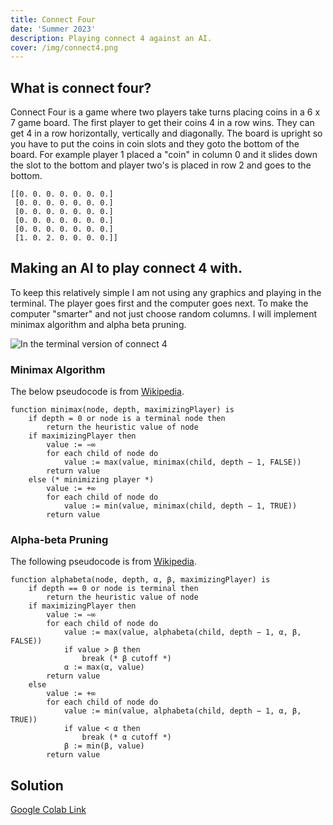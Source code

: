 ---
title: Connect Four 
date: 'Summer 2023'
description: Playing connect 4 against an AI.
cover: /img/connect4.png
---


## What is connect four? 
Connect Four is a game where two players take turns placing coins in a 6 x 7 game board. The 
first player to get their coins 4 in a row wins. They can get 4 in a row horizontally, 
vertically and diagonally. The board is upright so you have to put the coins in coin slots and they goto 
the bottom of the board. For example player 1 placed a "coin" in column 0 and it slides down the slot to the bottom 
and player two's is placed in row 2 and goes to the bottom.  

```
[[0. 0. 0. 0. 0. 0. 0.]
 [0. 0. 0. 0. 0. 0. 0.]
 [0. 0. 0. 0. 0. 0. 0.]
 [0. 0. 0. 0. 0. 0. 0.]
 [0. 0. 0. 0. 0. 0. 0.]
 [1. 0. 2. 0. 0. 0. 0.]]
```

## Making an AI to play connect 4 with. 

To keep this relatively simple I am not using any graphics and playing in the terminal. 
The player goes first and the computer goes next. To make the computer "smarter" and not just choose 
random columns. I will implement minimax algorithm and alpha beta pruning. 

![In the terminal version of connect 4](/img/connect4.png)

### Minimax Algorithm 

The below pseudocode is from [Wikipedia](https://en.wikipedia.org/wiki/Minimax "minimax").

```
function minimax(node, depth, maximizingPlayer) is
    if depth = 0 or node is a terminal node then
        return the heuristic value of node
    if maximizingPlayer then
        value := −∞
        for each child of node do
            value := max(value, minimax(child, depth − 1, FALSE))
        return value
    else (* minimizing player *)
        value := +∞
        for each child of node do
            value := min(value, minimax(child, depth − 1, TRUE))
        return value
```
### Alpha-beta Pruning 

The following pseudocode is from [Wikipedia](https://en.wikipedia.org/wiki/Alpha%E2%80%93beta_pruning "alpha-beta pruning").

```
function alphabeta(node, depth, α, β, maximizingPlayer) is
    if depth == 0 or node is terminal then
        return the heuristic value of node
    if maximizingPlayer then
        value := −∞
        for each child of node do
            value := max(value, alphabeta(child, depth − 1, α, β, FALSE))
            if value > β then
                break (* β cutoff *)
            α := max(α, value)
        return value
    else
        value := +∞
        for each child of node do
            value := min(value, alphabeta(child, depth − 1, α, β, TRUE))
            if value < α then
                break (* α cutoff *)
            β := min(β, value)
        return value
```
## Solution 

<ConnectFour/>

[Google Colab Link](https://colab.research.google.com/drive/1ck1YOdInzahR37Hg9YdxUoO8V6aitd8A?usp=sharing "Check out the code")

